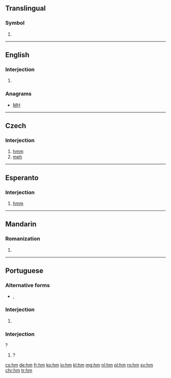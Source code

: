 {{also|HM|.hm}}
==Translingual==

===Symbol===
{{head|mul|symbol}}

# {{SI-unit-abb2|hecto|meter|metre|[[length]]}}

----

==English==

===Interjection===
{{en-interj}}

# {{alternative form of|hmm|lang=en}}

===Anagrams===
* [[MH#English|MH]]

----

==Czech==

===Interjection===
{{head|cs|interjection}}

# [[hmm]]
# [[meh]]

----

==Esperanto==

===Interjection===
{{eo-interj}}

# [[hmm]]

----

==Mandarin==

===Romanization===
{{cmn-pinyin}}

# {{pinyin reading of|噷}}

----

==Portuguese==

===Alternative forms===
* {{l/pt|hmm}}, {{l/pt|hmmm}}

===Interjection===
{{pt-interj}}

# {{l/en|erm}} {{gloss|expression of uncertainty}}

===Interjection===
{{pt-interj}}?

# {{l/en|what}}?

[[cs:hm]]
[[de:hm]]
[[fr:hm]]
[[ko:hm]]
[[io:hm]]
[[kl:hm]]
[[mg:hm]]
[[nl:hm]]
[[pl:hm]]
[[ro:hm]]
[[sv:hm]]
[[chr:hm]]
[[tr:hm]]
